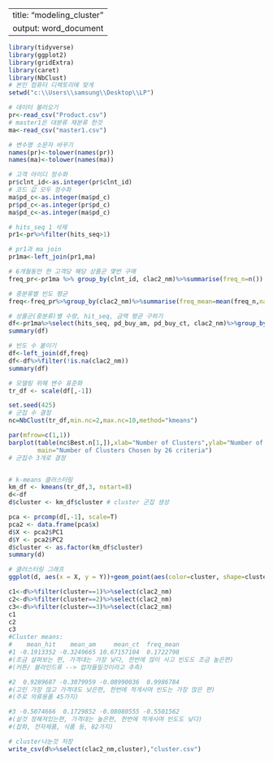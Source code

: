 ﻿---
title: "modeling_cluster"
output: word_document
---

```r
library(tidyverse)
library(ggplot2)
library(gridExtra)
library(caret)
library(NbClust)
# 본인 컴퓨터 디렉토리에 맞게
setwd("c:\\Users\\samsung\\Desktop\\LP")

# 데이터 불러오기
pr<-read_csv("Product.csv")
# master1은 대분류 재분류 한것
ma<-read_csv("master1.csv")

# 변수명 소문자 바꾸기
names(pr)<-tolower(names(pr))
names(ma)<-tolower(names(ma))

# 고객 아이디 정수화
pr$clnt_id<-as.integer(pr$clnt_id)
# 코드 값 모두 정수화
ma$pd_c<-as.integer(ma$pd_c)
pr$pd_c<-as.integer(pr$pd_c)
ma$pd_c<-as.integer(ma$pd_c)

# hits_seq 1 삭제
pr1<-pr%>%filter(hits_seq>1)

# pr1과 ma join
pr1ma<-left_join(pr1,ma)

# 6개월동안 한 고객당 해당 상품군 몇번 구매
freq_pr<-pr1ma %>% group_by(clnt_id, clac2_nm)%>%summarise(freq_n=n())

# 중분류별 빈도 평균
freq<-freq_pr%>%group_by(clac2_nm)%>%summarise(freq_mean=mean(freq_n,na.rm=T))%>%arrange(desc(freq_mean))

# 상품군(중분류)별 수량, hit_seq, 금액 평균 구하기
df<-pr1ma%>%select(hits_seq, pd_buy_am, pd_buy_ct, clac2_nm)%>%group_by(clac2_nm)%>%summarise(mean_hit=mean(hits_seq,na.rm=T),mean_am=mean(pd_buy_am,na.rm=T), mean_ct=mean(pd_buy_ct,na.rm=T))
summary(df)

# 빈도 수 붙이기
df<-left_join(df,freq)
df<-df%>%filter(!is.na(clac2_nm))
summary(df)

# 모델링 위해 변수 표준화
tr_df <- scale(df[,-1])

set.seed(425)
# 군집 수 결정
nc=NbClust(tr_df,min.nc=2,max.nc=10,method="kmeans")

par(mfrow=c(1,1))
barplot(table(nc$Best.n[1,]),xlab="Number of Clusters",ylab="Number of Criteria",
        main="Number of Clusters Chosen by 26 criteria")
# 군집수 3개로 결정


# k-means 클러스터링
km_df <- kmeans(tr_df,3, nstart=8)
d<-df
d$cluster <- km_df$cluster # cluster 군집 생성

pca <- prcomp(d[,-1], scale=T)
pca2 <- data.frame(pca$x)
d$X <- pca2$PC1
d$Y <- pca2$PC2
d$cluster <- as.factor(km_df$cluster) 
summary(d)

# 클러스터링 그래프
ggplot(d, aes(x = X, y = Y))+geom_point(aes(color=cluster, shape=cluster))

c1<-d%>%filter(cluster==1)%>%select(clac2_nm)
c2<-d%>%filter(cluster==2)%>%select(clac2_nm)
c3<-d%>%filter(cluster==3)%>%select(clac2_nm)
c1
c2
c3
#Cluster means:
#    mean_hit    mean_am     mean_ct  freq_mean
#1 -0.1913352 -0.3249665 10.67157104  0.1722798
#(조금 살펴보는 편, 가격대는 가장 낮다, 한번에 많이 사고 빈도도 조금 높은편)
#(커튼/ 블라인드류 --> 업자들일것이라고 추측)

#2  0.9289687 -0.3079959 -0.08990036  0.9986784
#(고민 가장 많고 가격대도 낮은편, 한번에 적게사며 빈도는 가장 많은 편)
#(주로 의류용품 45가지)

#3 -0.5074666  0.1729852 -0.08080555 -0.5501562
#(살것 정해져있는편, 가격대는 높은편, 한번에 적게사며 빈도도 낮다)
#(잡화, 전자제품, 식품 등, 82가지)

# cluster나눈것 저장
write_csv(d%>%select(clac2_nm,cluster),"cluster.csv")
```

